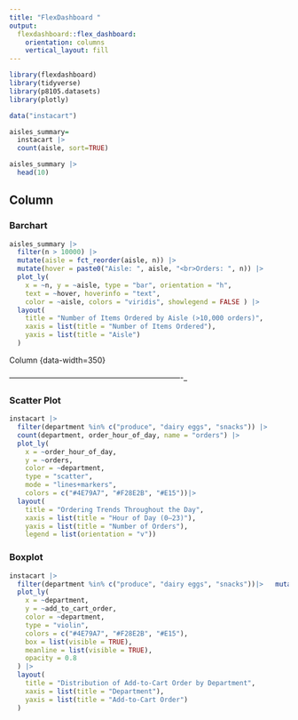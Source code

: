 ```yaml
---
title: "FlexDashboard "
output: 
  flexdashboard::flex_dashboard:
    orientation: columns
    vertical_layout: fill
---
```


```r
library(flexdashboard)
library(tidyverse)
library(p8105.datasets)
library(plotly)
```


```r
data("instacart")

aisles_summary= 
  instacart |> 
  count(aisle, sort=TRUE)

aisles_summary |> 
  head(10) 
```

Column {data-width=650}
--------------------------------------------------------------------

### Barchart

```r
aisles_summary |>
  filter(n > 10000) |>
  mutate(aisle = fct_reorder(aisle, n)) |>
  mutate(hover = paste0("Aisle: ", aisle, "<br>Orders: ", n)) |>
  plot_ly(
    x = ~n, y = ~aisle, type = "bar", orientation = "h",
    text = ~hover, hoverinfo = "text",
    color = ~aisle, colors = "viridis", showlegend = FALSE ) |>
  layout(
    title = "Number of Items Ordered by Aisle (>10,000 orders)",
    xaxis = list(title = "Number of Items Ordered"),
    yaxis = list(title = "Aisle")
  )
```

Column {data-width=350}

-------------------------------------------------------------------_

### Scatter Plot

```r
instacart |>
  filter(department %in% c("produce", "dairy eggs", "snacks")) |>
  count(department, order_hour_of_day, name = "orders") |>
  plot_ly(
    x = ~order_hour_of_day,
    y = ~orders,
    color = ~department,
    type = "scatter",
    mode = "lines+markers",
    colors = c("#4E79A7", "#F28E2B", "#E15"))|>
  layout(
    title = "Ordering Trends Throughout the Day",
    xaxis = list(title = "Hour of Day (0–23)"),
    yaxis = list(title = "Number of Orders"),
    legend = list(orientation = "v"))
```

### Boxplot

```r
instacart |> 
  filter(department %in% c("produce", "dairy eggs", "snacks"))|>   mutate(department =fct_reorder(department,add_to_cart_order)) |> 
  plot_ly(
    x = ~department,
    y = ~add_to_cart_order,
    color = ~department,
    type = "violin",
    colors = c("#4E79A7", "#F28E2B", "#E15"),
    box = list(visible = TRUE),
    meanline = list(visible = TRUE),
    opacity = 0.8
  ) |>
  layout(
    title = "Distribution of Add-to-Cart Order by Department",
    xaxis = list(title = "Department"),
    yaxis = list(title = "Add-to-Cart Order")
  )
```

